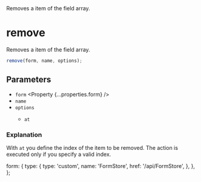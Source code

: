 
<Title>remove</Title>
<Description>Removes a item of the field array.</Description>

# remove

Removes a item of the field array.

```ts
remove(form, name, options);
```

## Parameters

- `form` <Property {...properties.form} />
- `name` <Property type="string" />
- `options` <Property type="object" />
  - `at` <Property type="number" />

### Explanation

With `at` you define the index of the item to be removed. The action is executed only if you specify a valid index.

  form: {
    type: {
      type: 'custom',
      name: 'FormStore',
      href: '/api/FormStore',
    },
  },
};
